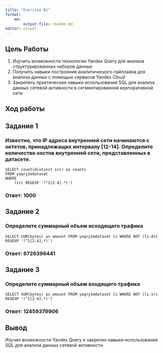---
title: "Exercise №1"
format:
    md:
        output-file: readme.md
editor: visual
---

## Цель Работы

1.  Изучить возможности технологии Yandex Query для анализа структурированных наборов данных
2.  Получить навыки построения аналитического пайплайна для анализа данных с помощью сервисов Yandex Cloud
3.  Закрепить практические навыки использования SQL для анализа данных сетевой активности в сегментированной корпоративной сети

## Ход работы

## Задание 1

### Известно, что IP адреса внутренней сети начинаются с октетов, принадлежащих интервалу \[12-14\]. Определите количество хостов внутренней сети, представленных в датасете.

```{}
SELECT count(distinct src) as counts
FROM yaqry1mdataset
WHERE
    (src REGEXP '(^1[2-4].*)')
```

### Ответ: 1000

## Задание 2

### Определите суммарный объем исходящего трафика

```{}
SELECT SUM(bytes) as amount FROM yaqry1mdataset ls WHERE NOT (ls.dst REGEXP '(^1[2-4].*)')
```

### Ответ: 6726396441

## Задание 3

### Определите суммарный объем входящего трафика

```{}
SELECT SUM(bytes) as amount FROM yaqry1mdataset ls WHERE NOT (ls.src REGEXP '(^1[2-4].*)')
```

### Ответ: 12459379906

## Вывод

Изучил возможности Yandex Query и закрепил навыки использования SQL для анализа данных сетевой активности